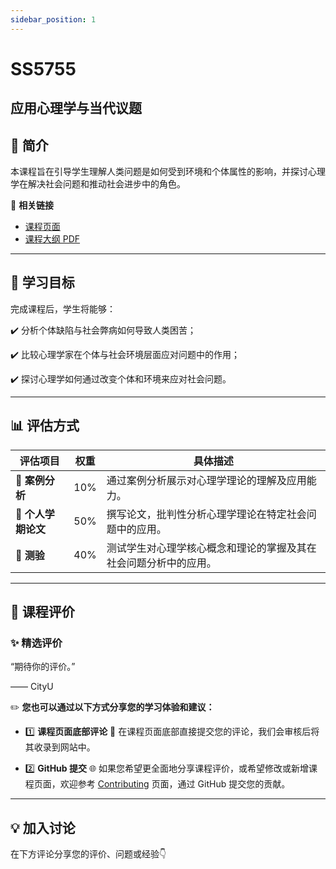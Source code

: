 ```yaml
---
sidebar_position: 1
---
```


# SS5755
## 应用心理学与当代议题

## **📘 简介**
本课程旨在引导学生理解人类问题是如何受到环境和个体属性的影响，并探讨心理学在解决社会问题和推动社会进步中的角色。

🔗 **相关链接**
- [课程页面](https://www.cityu.edu.hk/catalogue/pg/202425/course/SS5755.htm)
- [课程大纲 PDF](https://www.cityu.edu.hk/catalogue/pg/202425/course/SS5755.pdf)

---

## **🎯 学习目标**

完成课程后，学生将能够：

✔️ 分析个体缺陷与社会弊病如何导致人类困苦；

✔️ 比较心理学家在个体与社会环境层面应对问题中的作用；

✔️ 探讨心理学如何通过改变个体和环境来应对社会问题。

---

## **📊 评估方式**

| **评估项目**             | **权重** | **具体描述**                                                                                       |
|------------------------|---------|---------------------------------------------------------------------------------------------------|
| **📄 案例分析**          | 10%     | 通过案例分析展示对心理学理论的理解及应用能力。                                                           |
| **📄 个人学期论文**        | 50%     | 撰写论文，批判性分析心理学理论在特定社会问题中的应用。                                                       |
| **📝 测验**             | 40%     | 测试学生对心理学核心概念和理论的掌握及其在社会问题分析中的应用。                                               |

---

## **💬 课程评价**

### ✨ **精选评价**
<div className={commentStyles.commentBox}>
    <p className={commentStyles.commentText}>
        “期待你的评价。”
    </p>
    <p className={commentStyles.commentAuthor}>—— CityU</p>
</div>

✏️ **您也可以通过以下方式分享您的学习体验和建议：**

- 1️⃣ **课程页面底部评论**
💬 在课程页面底部直接提交您的评论，我们会审核后将其收录到网站中。

- 2️⃣ **GitHub 提交**
🌐 如果您希望更全面地分享课程评价，或希望修改或新增课程页面，欢迎参考 [Contributing](https://penjc.github.io/CityU/contributing) 页面，通过 GitHub 提交您的贡献。

---

## **💡 加入讨论**

在下方评论分享您的评价、问题或经验👇
<Utterances />
